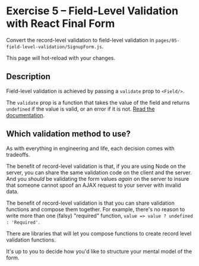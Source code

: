 
# Exercise 5 – Field-Level Validation with React Final Form

Convert the record-level validation to field-level validation in `pages/05-field-level-validation/SignupForm.js`.

This page will hot-reload with your changes.

<SignupForm />

## Description

Field-level validation is achieved by passing a `validate` prop to `<Field/>`.

The `validate` prop is a function that takes the value of the field and returns `undefined` if the value is valid, or an error if it is not. [Read the documentation](https://final-form.org/docs/react-final-form/types/FieldProps#validate).

## Which validation method to use?

As with everything in engineering and life, each decision comes with tradeoffs.

The benefit of record-level validation is that, if you are using Node on the server, you can share the same validation code on the client and the server. And you _should_ be validating the form values _again_ on the server to insure that someone cannot spoof an AJAX request to your server with invalid data.

The benefit of record-level validation is that you can share validation functions and compose them together. For example, there's no reason to write more than one (falsy) "required" function, `value => value ? undefined : 'Required'`.

There are libraries that will let you compose functions to create record level validation functions.

It's up to you to decide how you'd like to structure your mental model of the form.
